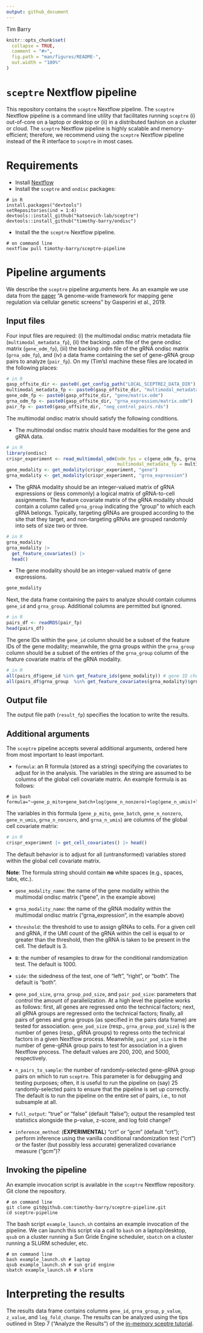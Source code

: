 ```yaml
---
output: github_document
---
```


Tim Barry

<!-- README.md is generated from README.Rmd. Please edit that file -->

```r
knitr::opts_chunk$set(
  collapse = TRUE,
  comment = "#>",
  fig.path = "man/figures/README-",
  out.width = "100%"
)
```

# `sceptre` Nextflow pipeline

This repository contains the `sceptre` Nextflow pipeline. The `sceptre` Nextflow pipeline is a command line utility that facilitates running `sceptre` (i) out-of-core on a laptop or desktop or (ii) in a distributed fashion on a cluster or cloud. The `sceptre` Nextflow pipeline is highly scalable and memory-efficient; therefore, we recommend using the `sceptre` Nextflow pipeline instead of the R interface to `sceptre` in most cases.

# Requirements

-   Install [Nextflow](https://www.nextflow.io/)
-   Install the `sceptre` and `ondisc` packages:

<!-- -->

    # in R
    install.packages("devtools")
    setRepositories(ind = 1:4)
    devtools::install_github("katsevich-lab/sceptre")
    devtools::install_github("timothy-barry/ondisc")

-   Install the the `sceptre` Nextflow pipeline.

<!-- -->

    # on command line 
    nextflow pull timothy-barry/sceptre-pipeline

# Pipeline arguments

We describe the `sceptre` pipeline arguments here. As an example we use data from the [paper](https://www.sciencedirect.com/science/article/pii/S009286741831554X) “A genome-wide framework for mapping gene regulation via cellular genetic screens” by Gasperini et al., 2019.

## Input files

Four input files are required: (i) the multimodal ondisc matrix metadata file (`multimodal_metadata_fp`), (ii) the backing .odm file of the gene ondisc matrix (`gene_odm_fp`), (iii) the backing .odm file of the gRNA ondisc matrix (`grna_odm_fp`), and (iv) a data frame containing the set of gene-gRNA group pairs to analyze (`pair_fp`). On my (Tim's) machine these files are located in the following places:

```r
# in R
gasp_offsite_dir <- paste0(.get_config_path("LOCAL_SCEPTRE2_DATA_DIR"), "data/gasperini/at_scale/")
multimodal_metadata_fp <- paste0(gasp_offsite_dir, "multimodal_metadata.rds")
gene_odm_fp <- paste0(gasp_offsite_dir, "gene/matrix.odm")
grna_odm_fp <- paste0(gasp_offsite_dir, "grna_expression/matrix.odm")
pair_fp <- paste0(gasp_offsite_dir, "neg_control_pairs.rds")
```

The multimodal ondisc matrix should satisfy the following conditions.

-   The multimodal ondisc matrix should have modalities for the gene and gRNA data.

```r
# in R
library(ondisc)
crispr_experiment <- read_multimodal_odm(odm_fps = c(gene_odm_fp, grna_odm_fp),
                                         multimodal_metadata_fp = multimodal_metadata_fp)
gene_modality <- get_modality(crispr_experiment, "gene")
grna_modality <- get_modality(crispr_experiment, "grna_expression")
```

-   The gRNA modality should be an integer-valued matrix of gRNA expressions or (less commonly) a logical matrix of gRNA-to-cell assignments. The feature covariate matrix of the gRNA modality should contain a column called `grna_group` indicating the "group" to which each gRNA belongs. Typically, targeting gRNAs are grouped according to the site that they target, and non-targeting gRNAs are grouped randomly into sets of size two or three.

```r
# in R
grna_modality
grna_modality |>
  get_feature_covariates() |>
  head()
```

-   The gene modality should be an integer-valued matrix of gene expressions.

```r
gene_modality
```

Next, the data frame containing the pairs to analyze should contain columns `gene_id` and `grna_group`. Additional columns are permitted but ignored.

```r
# in R
pairs_df <- readRDS(pair_fp)
head(pairs_df)
```

The gene IDs within the `gene_id` column should be a subset of the feature IDs of the gene modality; meanwhile, the grna groups within the `grna_group` column should be a subset of the entries of the `grna_group` column of the feature covariate matrix of the gRNA modality.

```r
# in R
all(pairs_df$gene_id %in% get_feature_ids(gene_modality)) # gene ID check
all(pairs_df$grna_group  %in% get_feature_covariates(grna_modality)$grna_group) # gRNA group check
```

## Output file

The output file path (`result_fp`) specifies the location to write the results.

## Additional arguments

The `sceptre` pipeline accepts several additional arguments, ordered here from most important to least important.

-   `formula`: an R formula (stored as a string) specifying the covariates to adjust for in the analysis. The variables in the string are assumed to be columns of the global cell covariate matrix. An example formula is as follows:

<!-- -->

    # in bash
    formula="~gene_p_mito+gene_batch+log(gene_n_nonzero)+log(gene_n_umis)+log(grna_n_nonzero)+log(grna_n_umis)"

The variables in this formula (`gene_p_mito`, `gene_batch`, `gene_n_nonzero`, `gene_n_umis`, `grna_n_nonzero`, and `grna_n_umis`) are columns of the global cell covariate matrix:

```r
# in R
crispr_experiment |> get_cell_covariates() |> head() 
```

The default behavior is to adjust for all (untransformed) variables stored within the global cell covariate matrix.

**Note**: The formula string should contain **no** white spaces (e.g., spaces, tabs, etc.).

-   `gene_modality_name`: the name of the gene modality within the multimodal ondisc matrix ("gene", in the example above)

-   `grna_modality_name`: the name of the gRNA modality within the multimodal ondisc matrix ("grna_expression", in the example above)

-   `threshold`: the threshold to use to assign gRNAs to cells. For a given cell and gRNA, if the UMI count of the gRNA within the cell is equal to or greater than the threshold, then the gRNA is taken to be present in the cell. The default is 3.

-   `B`: the number of resamples to draw for the conditional randomization test. The default is 1000.

-   `side`: the sidedness of the test, one of "left", "right", or "both". The default is "both".

-   `gene_pod_size`, `grna_group_pod_size`, and `pair_pod_size`: parameters that control the amount of parallelization. At a high level the pipeline works as follows: first, all genes are regressed onto the technical factors; next, all gRNA groups are regressed onto the technical factors; finally, all pairs of genes and grna groups (as specified in the pairs data frame) are tested for association. `gene_pod_size` (resp., `grna_group_pod_size`) is the number of genes (resp., gRNA groups) to regress onto the technical factors in a given Nextflow process. Meanwhile, `pair_pod_size` is the number of gene-gRNA group pairs to test for association in a given Nextflow process. The default values are 200, 200, and 5000, respectively.

-   `n_pairs_to_sample`: the number of randomly-selected gene-gRNA group pairs on which to run `sceptre`. This parameter is for debugging and testing purposes; often, it is useful to run the pipeline on (say) 25 randomly-selected pairs to ensure that the pipeline is set up correctly. The default is to run the pipeline on the entire set of pairs, i.e., to not subsample at all.

-   `full_output`: "true" or "false" (default "false"); output the resampled test statistics alongside the p-value, z-score, and log fold change?

-   `inference_method`: (**EXPERIMENTAL**) "crt" or "gcm" (default "crt"); perform inference using the vanilla conditional randomization test ("crt") or the faster (but possibly less accurate) generalized covariance measure ("gcm")?

## Invoking the pipeline

An example invocation script is available in the `sceptre` Nextflow repository. Git clone the repository.

    # on command line
    git clone git@github.com:timothy-barry/sceptre-pipeline.git
    cd sceptre-pipeline

The bash script `example_launch.sh` contains an example invocation of the pipeline. We can launch this script via a call to `bash` on a laptop/desktop, `qsub` on a cluster running a Sun Gride Engine scheduler, `sbatch` on a cluster running a SLURM scheduler, etc.

    # on command line
    bash example_launch.sh # laptop
    qsub example_launch.sh # sun grid engine
    sbatch example_launch.sh # slurm

# Interpreting the results

The results data frame contains columns `gene_id`, `grna_group`, `p_value`, `z_value`, and `log_fold_change`. The results can be analyzed using the tips outlined in Step 7 ("Analyze the Results") of the [in-memory sceptre tutorial](https://katsevich-lab.github.io/sceptre/articles/using_sceptre_v2.html).
